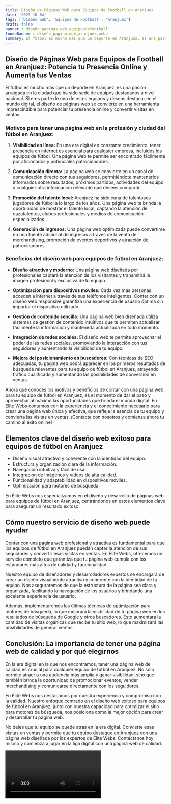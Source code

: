 ```yaml
---
title: Diseño de Páginas Web para Equipos de Football en Aranjuez
date: '2023-10-04'
tags: ['Diseño web', 'Equipos de Football', 'Aranjuez']
draft: false
banner : diseño_paginas_web_equiposdefootball
fondoBanner : diseño_pagina_web_aranjuez.webp
summary: El fútbol es mucho más que un deporte en Aranjuez, es una pasión arraigada en la ciudad que ha sido sede de equipos destacados a nivel nacional. Si eres parte de uno de estos equipos y deseas destacar en el mundo digital, el diseño de páginas web se convierte en una herramienta imprescindible para potenciar tu presencia online y convertir visitas en ventas.
---
```


## Diseño de Páginas Web para Equipos de Football en Aranjuez: Potencia tu Presencia Online y Aumenta tus Ventas

El fútbol es mucho más que un deporte en Aranjuez, es una pasión arraigada en la ciudad que ha sido sede de equipos destacados a nivel nacional. Si eres parte de uno de estos equipos y deseas destacar en el mundo digital, el diseño de páginas web se convierte en una herramienta imprescindible para potenciar tu presencia online y convertir visitas en ventas.

### Motivos para tener una página web en la profesión y ciudad del fútbol en Aranjuez:

1. **Visibilidad en línea:** En una era digital en constante crecimiento, tener presencia en internet es esencial para cualquier empresa, incluidos los equipos de fútbol. Una página web te permite ser encontrado fácilmente por aficionados y potenciales patrocinadores.

2. **Comunicación directa:** La página web se convierte en un canal de comunicación directo con tus seguidores, permitiéndote mantenerlos informados sobre resultados, próximos partidos, actividades del equipo y cualquier otra información relevante que desees compartir.

3. **Promoción del talento local:** Aranjuez ha sido cuna de talentosos jugadores de fútbol a lo largo de los años. Una página web te brinda la oportunidad de mostrar el talento local, captando la atención de cazatalentos, clubes profesionales y medios de comunicación especializados.

4. **Generación de ingresos:** Una página web optimizada puede convertirse en una fuente adicional de ingresos a través de la venta de merchandising, promoción de eventos deportivos y atracción de patrocinadores.

### Beneficios del diseño web para equipos de fútbol en Aranjuez:

- **Diseño atractivo y moderno:** Una página web diseñada por profesionales captará la atención de los visitantes y transmitirá la imagen profesional y exclusiva de tu equipo.

- **Optimización para dispositivos móviles:** Cada vez más personas acceden a internet a través de sus teléfonos inteligentes. Contar con un diseño web responsive garantiza una experiencia de usuario óptima sin importar el dispositivo utilizado.

- **Gestión de contenido sencilla:** Una página web bien diseñada utiliza sistemas de gestión de contenido intuitivos que te permiten actualizar fácilmente la información y mantenerla actualizada en todo momento.

- **Integración de redes sociales:** El diseño web te permite aprovechar el poder de las redes sociales, promoviendo la interacción con tus seguidores y aumentando la visibilidad de tu equipo.

- **Mejora del posicionamiento en buscadores:** Con técnicas de SEO adecuadas, tu página web podrá aparecer en los primeros resultados de búsqueda relevantes para tu equipo de fútbol en Aranjuez, atrayendo tráfico cualificado y aumentando las posibilidades de conversión en ventas.

Ahora que conoces los motivos y beneficios de contar con una página web para tu equipo de fútbol en Aranjuez, es el momento de dar el paso y aprovechar al máximo las oportunidades que brinda el mundo digital. En Élite Webs contamos con la experiencia y el conocimiento necesario para crear una página web única y efectiva, que refleje la esencia de tu equipo y convierta las visitas en ventas. ¡Contacta con nosotros y comienza ahora tu camino al éxito online!

<GifSeo />

<Cta />

## Elementos clave del diseño web exitoso para equipos de fútbol en Aranjuez

- Diseño visual atractivo y coherente con la identidad del equipo.
- Estructura y organización clara de la información.
- Navegación intuitiva y fácil de usar.
- Integración de imágenes y vídeos de alta calidad.
- Funcionalidad y adaptabilidad en dispositivos móviles.
- Optimización para motores de búsqueda.

En Élite Webs nos especializamos en el diseño y desarrollo de páginas web para equipos de fútbol en Aranjuez, centrándonos en estos elementos clave para asegurar un resultado exitoso.

## Cómo nuestro servicio de diseño web puede ayudar

Contar con una página web profesional y atractiva es fundamental para que los equipos de fútbol en Aranjuez puedan captar la atención de sus seguidores y convertir esas visitas en ventas. En Élite Webs, ofrecemos un servicio completo que garantiza que tu página web cumpla con los estándares más altos de calidad y funcionalidad.

Nuestro equipo de diseñadores y desarrolladores expertos se encargará de crear un diseño visualmente atractivo y coherente con la identidad de tu equipo. Nos aseguraremos de que la estructura de la página sea clara y organizada, facilitando la navegación de los usuarios y brindando una excelente experiencia de usuario.

Además, implementaremos las últimas técnicas de optimización para motores de búsqueda, lo que mejorará la visibilidad de tu página web en los resultados de búsqueda de Google y otros buscadores. Esto aumentará la cantidad de visitas orgánicas que recibe tu sitio web, lo que maximizará las posibilidades de generar ventas.

## Conclusión: La importancia de tener una página web de calidad y por qué elegirnos

En la era digital en la que nos encontramos, tener una página web de calidad es crucial para cualquier equipo de fútbol en Aranjuez. No sólo permite atraer a una audiencia más amplia y ganar visibilidad, sino que también brinda la oportunidad de promocionar eventos, vender merchandising y comunicarse directamente con los seguidores.

En Élite Webs nos destacamos por nuestra experiencia y compromiso con la calidad. Nuestro enfoque centrado en el diseño web exitoso para equipos de fútbol en Aranjuez, junto con nuestra capacidad para optimizar el sitio para motores de búsqueda, nos posiciona como la mejor opción para crear y desarrollar tu página web.

No dejes que tu equipo se quede atrás en la era digital. Convierte esas visitas en ventas y permite que tu equipo destaque en Aranjuez con una página web diseñada por los expertos de Élite Webs. Contáctanos hoy mismo y comienza a jugar en la liga digital con una página web de calidad.

<Video />

<CtaBot job='Equipos de Football' city='Aranjuez'/>

<Gmaps query='Aranjuez+españa+maps' />